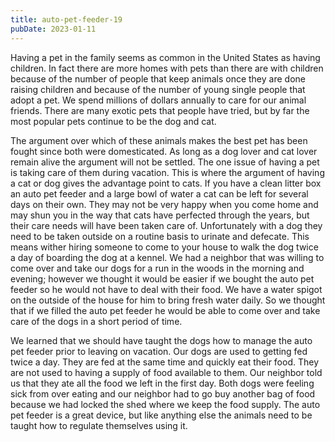 ```yaml
---
title: auto-pet-feeder-19
pubDate: 2023-01-11
---
```


Having a pet in the family seems as common in the United States as having children. In fact there are more homes with pets than there are with children because of the number of people that keep animals once they are done raising children and because of the number of young single people that adopt a pet. We spend millions of dollars annually to care for our animal friends. There are many exotic pets that people have tried, but by far the most popular pets continue to be the dog and cat.

The argument over which of these animals makes the best pet has been fought since both were domesticated. As long as a dog lover and cat lover remain alive the argument will not be settled. The one issue of having a pet is taking care of them during vacation. This is where the argument of having a cat or dog gives the advantage point to cats. If you have a clean litter box an auto pet feeder and a large bowl of water a cat can be left for several days on their own. They may not be very happy when you come home and may shun you in the way that cats have perfected through the years, but their care needs will have been taken care of. Unfortunately with a dog they need to be taken outside on a routine basis to urinate and defecate. This means wither hiring someone to come to your house to walk the dog twice a day of boarding the dog at a kennel. We had a neighbor that was willing to come over and take our dogs for a run in the woods in the morning and evening; however we thought it would be easier if we bought the auto pet feeder so he would not have to deal with their food. We have a water spigot on the outside of the house for him to bring fresh water daily. So we thought that if we filled the auto pet feeder he would be able to come over and take care of the dogs in a short period of time.

We learned that we should have taught the dogs how to manage the auto pet feeder prior to leaving on vacation. Our dogs are used to getting fed twice a day. They are fed at the same time and quickly eat their food. They are not used to having a supply of food available to them. Our neighbor told us that they ate all the food we left in the first day. Both dogs were feeling sick from over eating and our neighbor had to go buy another bag of food because we had locked the shed where we keep the food supply. The auto pet feeder is a great device, but like anything else the animals need to be taught how to regulate themselves using it.